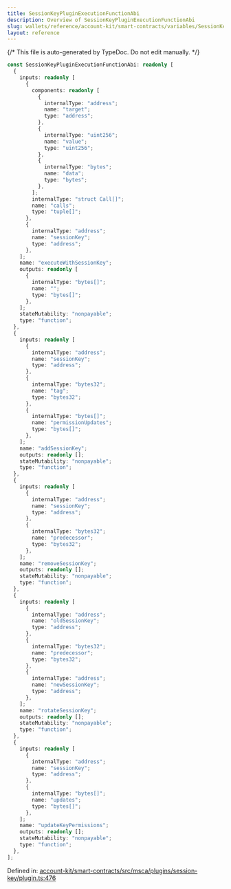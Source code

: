```yaml
---
title: SessionKeyPluginExecutionFunctionAbi
description: Overview of SessionKeyPluginExecutionFunctionAbi
slug: wallets/reference/account-kit/smart-contracts/variables/SessionKeyPluginExecutionFunctionAbi
layout: reference
---
```


{/* This file is auto-generated by TypeDoc. Do not edit manually. */}

```ts
const SessionKeyPluginExecutionFunctionAbi: readonly [
  {
    inputs: readonly [
      {
        components: readonly [
          {
            internalType: "address";
            name: "target";
            type: "address";
          },
          {
            internalType: "uint256";
            name: "value";
            type: "uint256";
          },
          {
            internalType: "bytes";
            name: "data";
            type: "bytes";
          },
        ];
        internalType: "struct Call[]";
        name: "calls";
        type: "tuple[]";
      },
      {
        internalType: "address";
        name: "sessionKey";
        type: "address";
      },
    ];
    name: "executeWithSessionKey";
    outputs: readonly [
      {
        internalType: "bytes[]";
        name: "";
        type: "bytes[]";
      },
    ];
    stateMutability: "nonpayable";
    type: "function";
  },
  {
    inputs: readonly [
      {
        internalType: "address";
        name: "sessionKey";
        type: "address";
      },
      {
        internalType: "bytes32";
        name: "tag";
        type: "bytes32";
      },
      {
        internalType: "bytes[]";
        name: "permissionUpdates";
        type: "bytes[]";
      },
    ];
    name: "addSessionKey";
    outputs: readonly [];
    stateMutability: "nonpayable";
    type: "function";
  },
  {
    inputs: readonly [
      {
        internalType: "address";
        name: "sessionKey";
        type: "address";
      },
      {
        internalType: "bytes32";
        name: "predecessor";
        type: "bytes32";
      },
    ];
    name: "removeSessionKey";
    outputs: readonly [];
    stateMutability: "nonpayable";
    type: "function";
  },
  {
    inputs: readonly [
      {
        internalType: "address";
        name: "oldSessionKey";
        type: "address";
      },
      {
        internalType: "bytes32";
        name: "predecessor";
        type: "bytes32";
      },
      {
        internalType: "address";
        name: "newSessionKey";
        type: "address";
      },
    ];
    name: "rotateSessionKey";
    outputs: readonly [];
    stateMutability: "nonpayable";
    type: "function";
  },
  {
    inputs: readonly [
      {
        internalType: "address";
        name: "sessionKey";
        type: "address";
      },
      {
        internalType: "bytes[]";
        name: "updates";
        type: "bytes[]";
      },
    ];
    name: "updateKeyPermissions";
    outputs: readonly [];
    stateMutability: "nonpayable";
    type: "function";
  },
];
```

Defined in: [account-kit/smart-contracts/src/msca/plugins/session-key/plugin.ts:476](https://github.com/alchemyplatform/aa-sdk/blob/17aad1f572375d42a06c7e3238078a88a435d459/account-kit/smart-contracts/src/msca/plugins/session-key/plugin.ts#L476)
